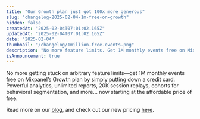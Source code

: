 ```yaml
---
title: "Our Growth plan just got 100x more generous"
slug: "changelog-2025-02-04-1m-free-on-growth"
hidden: false
createdAt: "2025-02-04T07:01:02.165Z"
updatedAt: "2025-02-04T07:01:02.165Z"
date: "2025-02-04"
thumbnail: "/changelog/1million-free-events.png"
description: "No more feature limits. Get 1M monthly events free on Mixpanel’s Growth plan. Because we're done being part of the unintuitive SaaS pricing doom loop."
isAnnouncement: true
---
```


<ChangelogPostHeader
  date="2025-02-04"
  image="/changelog/1million-free-events.png"
  title="No more feature limits. Get 1M monthly events free on Mixpanel’s Growth plan."
/>

No more getting stuck on arbitrary feature limits—get 1M monthly events free on Mixpanel’s Growth plan by simply putting down a credit card. Powerful analytics, unlimited reports, 20K session replays, cohorts for behavioral segmentation, and more… now starting at the affordable price of free.

Read more on our [blog](https://mixpanel.com/blog/mixpanel-pricing-1m-free-events-autocapture/), and check out our new pricing [here](https://mixpanel.com/pricing/).
